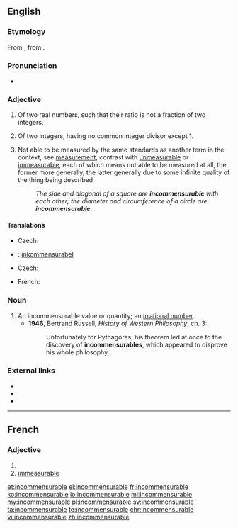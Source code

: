 ==English==

===Etymology===
From {{etyl|frm|en}} {{term|incommensurable|lang=frm}}, from {{etyl|ML.|en}} {{term|incommensurabilis|lang=la}}.

===Pronunciation===
* {{IPA|/ɪnkəˈmɛnsjʊəɹəbəl/}}

===Adjective===
{{en-adj}}

# {{context|mathematics|lang=en}} Of two real numbers, such that their ratio is not a fraction of two integers.
# {{context|arithmetic|lang=en}} Of two integers, having no common integer divisor except 1.
# Not able to be measured by the same standards as another term in the context; see [[measurement]]; contrast with [[unmeasurable]] or [[immeasurable]], each of which means not able to be measured at all, the former more generally, the latter generally due to some infinite quality of the thing being described
#: ''The side and diagonal of a square are '''incommensurable''' with each other; the diameter and circumference of a circle are '''incommensurable'''.''

====Translations====
{{trans-top|having no common divisor except 1}}
* Czech: {{t|cs|nesoudělný|m}}
{{trans-mid}}
{{trans-bottom}}

{{checktrans-top}}
* {{ttbc|sv}}: [[inkommensurabel]]
{{trans-bottom}}

{{trans-top|of two aspects or attributes}}
* Czech: {{t|cs|nesouměřitelný|m}}
{{trans-mid}}
* French: {{t|fr|sans commune mesure}}
{{trans-bottom}}

===Noun===
{{en-noun}}

# An incommensurable value or quantity; an [[irrational number]].
#* '''1946''', Bertrand Russell, ''History of Western Philosophy'', ch. 3:
#*: Unfortunately for Pythagoras, his theorem led at once to the discovery of '''incommensurables''', which appeared to disprove his whole philosophy.

===External links===
* {{R:Webster 1913}}
* {{R:Century 1911}}
* {{R:OneLook}}
----
==French==

===Adjective===
{{fr-adj|mf}}

# {{l|en|incommensurable}}
# [[immeasurable]]

[[et:incommensurable]]
[[el:incommensurable]]
[[fr:incommensurable]]
[[ko:incommensurable]]
[[io:incommensurable]]
[[ml:incommensurable]]
[[my:incommensurable]]
[[pl:incommensurable]]
[[sv:incommensurable]]
[[ta:incommensurable]]
[[te:incommensurable]]
[[chr:incommensurable]]
[[vi:incommensurable]]
[[zh:incommensurable]]